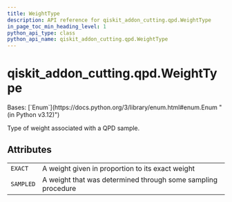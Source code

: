 ```yaml
---
title: WeightType
description: API reference for qiskit_addon_cutting.qpd.WeightType
in_page_toc_min_heading_level: 1
python_api_type: class
python_api_name: qiskit_addon_cutting.qpd.WeightType
---
```


<span id="qiskit-addon-cutting-qpd-weighttype" />

# qiskit\_addon\_cutting.qpd.WeightType

<Class id="qiskit_addon_cutting.qpd.WeightType" isDedicatedPage={true} github="https://github.com/Qiskit/qiskit-addon-cutting/tree/stable/0.9/qiskit_addon_cutting/qpd/weights.py" signature="WeightType(value)" modifiers="class">
  Bases: [`Enum`](https://docs.python.org/3/library/enum.html#enum.Enum "(in Python v3.12)")

  Type of weight associated with a QPD sample.

  ## Attributes

  |           |                                                              |
  | --------- | ------------------------------------------------------------ |
  | `EXACT`   | A weight given in proportion to its exact weight             |
  | `SAMPLED` | A weight that was determined through some sampling procedure |
</Class>

